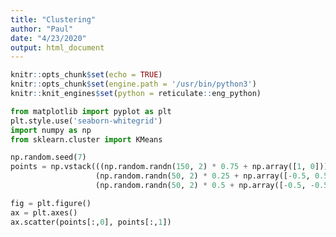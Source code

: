 ```yaml
---
title: "Clustering"
author: "Paul"
date: "4/23/2020"
output: html_document
---
```


```r
knitr::opts_chunk$set(echo = TRUE)
knitr::opts_chunk$set(engine.path = '/usr/bin/python3')
knitr::knit_engines$set(python = reticulate::eng_python)
```



```python
from matplotlib import pyplot as plt
plt.style.use('seaborn-whitegrid')
import numpy as np
from sklearn.cluster import KMeans
```


```python
np.random.seed(7)
points = np.vstack(((np.random.randn(150, 2) * 0.75 + np.array([1, 0])),
                   (np.random.randn(50, 2) * 0.25 + np.array([-0.5, 0.5])),
                   (np.random.randn(50, 2) * 0.5 + np.array([-0.5, -0.5]))))
```

```python
fig = plt.figure()
ax = plt.axes()
ax.scatter(points[:,0], points[:,1])
```

